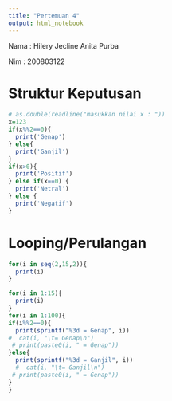 ---
title: "Pertemuan 4"
output: html_notebook
---

Nama : Hilery Jecline Anita Purba

Nim : 200803122

# Struktur Keputusan
```{r}
# as.double(readline("masukkan nilai x : "))
x=123
if(x%%2==0){
  print('Genap')
} else{
  print('Ganjil')
}
if(x>0){
  print('Positif')
} else if(x==0) {
  print('Netral')
} else {
  print('Negatif')
}
```
# Looping/Perulangan
```{r}
for(i in seq(2,15,2)){
  print(i)
}

for(i in 1:15){
  print(i)
}
for(i in 1:100){
if(i%%2==0){
  print(sprintf("%3d = Genap", i))
#  cat(i, "\t= Genap\n")
 # print(paste0(i, " = Genap"))
}else{
  print(sprintf("%3d = Ganjil", i))
  #  cat(i, "\t= Ganjil\n")
 # print(paste0(i, " = Genap"))
}
}
```

